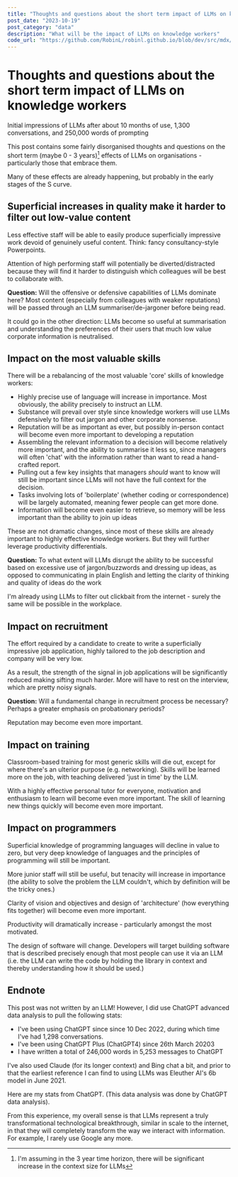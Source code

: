 ```yaml
---
title: "Thoughts and questions about the short term impact of LLMs on knowledge workers"
post_date: "2023-10-19"
post_category: "data"
description: "What will be the impact of LLMs on knowledge workers"
code_url: "https://github.com/RobinL/robinl.github.io/blob/dev/src/mdx/llm_short_term_thoughts_questions.mdx"
---
```





# Thoughts and questions about the short term impact of LLMs on knowledge workers

<Subtitle>Initial impressions of LLMs after about 10 months of use, 1,300 conversations, and 250,000 words of prompting</Subtitle>

This post contains some fairly disorganised thoughts and questions on the short term (maybe 0 - 3 years)[^1] effects of LLMs on organisations - particularly those that embrace them.

Many of these effects are already happening, but probably in the early stages of the S curve.

[^1]: I'm assuming in the 3 year time horizon, there will be significant increase in the context size for LLMs

## Superficial increases in quality make it harder to filter out low-value content

Less effective staff will be able to easily produce superficially impressive work devoid of genuinely useful content.  Think: fancy consultancy-style Powerpoints.

Attention of high performing staff will potentially be diverted/distracted because they will find it harder to distinguish which colleagues will be best to collaborate with.

<div class="bg-gray-100 p-4 rounded-md shadow-sm">
  <strong>Question:</strong> Will the offensive or defensive capabilities of LLMs dominate here? Most content (especially from colleagues with weaker reputations) will be passed through an LLM summariser/de-jargoner before being read.
</div>

It could go in the other direction:  LLMs become so useful at summarisation and understanding the preferences of their users that much low value corporate information is neutralised.

## Impact on the most valuable skills

There will be a rebalancing of the most valuable 'core' skills of knowledge workers:

- Highly precise use of language will increase in importance.  Most obviously, the ability precisely to instruct an LLM.
- Substance will prevail over style since knowledge workers will use LLMs defensively to filter out jargon and other corporate nonsense.
- Reputation will be as important as ever, but possibly in-person contact will become even more important to developing a reputation
- Assembling the relevant information to a decision will become relatively more important, and the ability to summarise it less so, since managers will often 'chat' with the information rather than want to read a hand-crafted report.
- Pulling out a few key insights that managers _should_ want to know will still be important since LLMs will not have the full context for the decision.
- Tasks involving lots of 'boilerplate' (whether coding or correspondence) will be largely automated, meaning fewer people can get more done.
- Information will become even easier to retrieve, so memory will be less important than the ability to join up ideas

These are not dramatic changes, since most of these skills are already important to highly effective knowledge workers.  But they will further leverage productivity differentials.

<div class="bg-gray-100 p-4 rounded-md shadow-sm">
  <strong>Question:</strong> To what extent will LLMs disrupt the ability to be successful based on excessive use of jargon/buzzwords and dressing up ideas, as opposed to communicating in plain English and letting the clarity of thinking and quality of ideas do the work
</div>

I'm already using LLMs to filter out clickbait from the internet - surely the same will be possible in the workplace.

## Impact on recruitment

The effort required by a candidate to create to write a superficially impressive job application, highly tailored to the job description and company will be very low.

As a result, the strength of the signal in job applications will be significantly reduced making sifting much harder. More will have to rest on the interview, which are pretty noisy signals.

<div class="bg-gray-100 p-4 rounded-md shadow-sm">
  <strong>Question:</strong> Will a fundamental change in recruitment process be necessary? Perhaps a greater emphasis on probationary periods?
</div>

Reputation may become even more important.

## Impact on training

Classroom-based training for most generic skills will die out, except for where there's an ulterior purpose (e.g. networking).  Skills will be learned more on the job, with teaching delivered 'just in time' by the LLM.

With a highly effective personal tutor for everyone, motivation and enthusiasm to learn will become even more important.  The skill of learning new things quickly will become even more important.

## Impact on programmers

Superficial knowledge of programming languages will decline in value to zero, but very deep knowledge of languages and the principles of programming will still be important.

More junior staff will still be useful, but tenacity will increase in importance (the ability to solve the problem the LLM couldn't, which by definition will be the tricky ones.)

Clarity of vision and objectives and design of 'architecture' (how everything fits together) will become even more important.

Productivity will dramatically increase - particularly amongst the most motivated.

The design of software will change.  Developers will target building software that is described precisely enough that most people can use it via an LLM (i.e. the LLM can write the code by holding the library in context and thereby understanding how it should be used.)

## Endnote

This post was not written by an LLM!  However, I did use ChatGPT advanced data analysis to pull the following stats:

- I've been using ChatGPT since since 10 Dec 2022, during which time I've had 1,298 conversations.
- I've been using ChatGPT Plus (ChatGPT4) since 26th March 20203
- I have written a total of 246,000 words in 5,253 messages to ChatGPT

I've also used Claude (for its longer context) and Bing chat a bit, and prior to that the earliest reference I can find to using LLMs was Eleuther AI's 6b model in June 2021.

Here are my stats from ChatGPT.  (This data analysis was done by ChatGPT data analysis).

<VegaLite spec={chart} />

From this experience, my overall sense is that LLMs represent a truly transformational technological breakthrough, similar in scale to the internet, in that they will completely transform the way we interact with information.  For example, I rarely use Google any more.